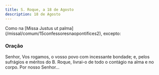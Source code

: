 ```yaml
---
title: S. Roque, a 18 de Agosto
description: 18 de Agosto
---
```


<aside>
  Como na [Missa Justus ut palma](/missal/comum/15confessoresnaopontifices2),
  excepto:
</aside>

### Oração

Senhor, Vos rogamos, o vosso povo com incessante bondade; e, pelos sufrágios e méritos do B. Roque, livrai-o de todo o contágio na alma e no corpo. Por nosso Senhor...
